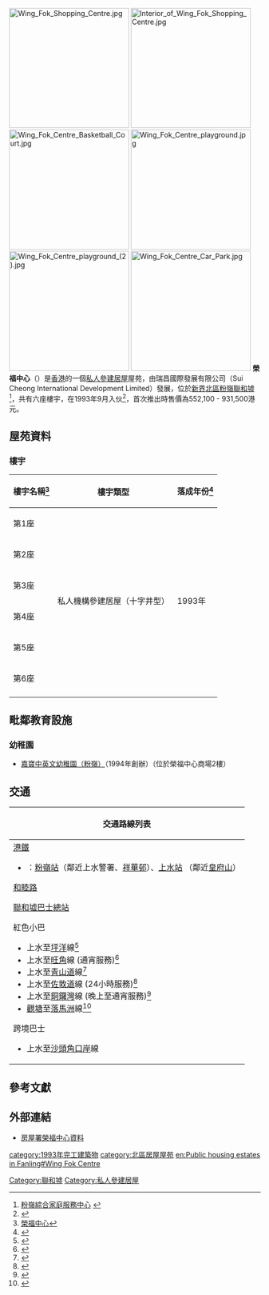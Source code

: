 {{HKPublicHousing
| housename = 榮福中心
| authority =
| photo = Wing Fok Centre.jpg
| phototitle = 榮福中心
| district = 北區
| type = 私人機構參建居屋
| year = 1993年9月<ref name="centadata"/>
| blocknumber = 6
| rentalflats = 1680
| flatsize = 516 - 710
| household = 
| auth = 
| website = 
}}
[[File:Wing_Fok_Shopping_Centre.jpg|240px]]
[[File:Interior_of_Wing_Fok_Shopping_Centre.jpg|240px]]
[[File:Wing_Fok_Centre_Basketball_Court.jpg|240px]]
[[File:Wing_Fok_Centre_playground.jpg|240px]]
[[File:Wing_Fok_Centre_playground_(2).jpg|240px]]
[[File:Wing_Fok_Centre_Car_Park.jpg|240px]]
'''榮福中心'''（{{lang-en|Wing Fok Centre}}）是[[香港|香港]]的一個[[私人參建居屋|私人參建居屋]]屋苑，由瑞昌國際發展有限公司（Sui Cheong International Development Limited）發展，位於[[新界|新界]][[北區_(香港)|北區]][[粉嶺|粉嶺]][[聯和墟|聯和墟]]<ref>[http://www.swd.gov.hk/doc/family/FLIFSC.pdf 粉嶺綜合家庭服務中心] {{webarchive|url=https://web.archive.org/web/20100613082555/http://www.swd.gov.hk/doc/family/FLIFSC.pdf |date=2010-06-13 }}</ref>，共有六座樓宇，在1993年9月入伙<ref name="centadata">{{cite web |url=http://hk.centadata.com/transactionhistory.aspx?type=2&code=NILZZHXRHD&ci=zh-hk |title=榮福中心入伙日期 |publisher=[[中原地產|中原地產]] |date= |access-date=2016-12-28 |archive-date=2021-01-17 |archive-url=https://web.archive.org/web/20210117133703/http://hk.centadata.com/transactionhistory.aspx?type=2&code=NILZZHXRHD&ci=zh-hk |dead-url=no }}{{zh-hant}}</ref>，首次推出時售價為552,100 - 931,500港元。

== 屋苑資料 ==

=== 樓宇 ===
{| class="wikitable" style="text-align: center"
|-
! 樓宇名稱<ref>[http://www.housingauthority.gov.hk/b5/interactivemap/court/0,,3-0-1_5627,00.html 榮福中心]</ref>!! 樓宇類型 !! 落成年份<ref>{{Cite web |url=http://www.rvd.gov.hk/doc/tc/nt_201504.pdf |title=存档副本 |access-date=2017-01-30 |archive-date=2015-08-24 |archive-url=https://web.archive.org/web/20150824020009/http://www.rvd.gov.hk/doc/tc/nt_201504.pdf |dead-url=no }}</ref>
|-
| 第1座
| rowspan="6" | 私人機構參建居屋（十字井型）
| rowspan="6" | 1993年
|-
| 第2座
|-
| 第3座
|-
| 第4座
|-
| 第5座
|-
| 第6座
|-
|}

== 毗鄰教育設施 ==

===幼稚園===
*[https://web.archive.org/web/20170516103600/http://www.carbo.edu.hk/home.php 嘉寶中英文幼稚園（粉嶺）]（1994年創辦）（位於榮福中心商場2樓）

==交通==
{| class="mw-collapsible mw-collapsed wikitable" style="background:white; margin: 0 auto; width: auto;"  
! 交通路線列表
|-
|
;[[港鐵|港鐵]]
*{{港鐵路線標誌|EAL}}：[[粉嶺站|粉嶺站]]（鄰近上水警署、[[祥華邨|祥華邨]]）、[[上水站_(香港)|上水站]] （鄰近[[皇府山|皇府山]]）

;[[和睦路_(香港)|和睦路]]
{{九龍新界巴士簡單列表|70K|73B|78K|261|270C|270D|270S|277X|278A|278K|279A|279B|279X|N78}}{{過海隧道巴士簡單列表|373|673|673P|978A|N373}}{{新界專線小巴簡單列表|52A|54A|55K|56A|56C}}
{{新界居民巴士簡單列表|NR18|NR19|NR101}}
;[[聯和墟巴士總站|聯和墟巴士總站]]
{{九龍新界巴士簡單列表|70K|78K|79K|270C|270D|270S|277X|278A|278K|279A|279B|279X|N78}}
{{大嶼山巴士簡單列表|A43|A43P|N42A}}
{{過海隧道巴士簡單列表|373|673|978A|N373}}
{{新界專線小巴簡單列表|52A|52K|54A|54K|55K|56A|501A|501K}}
;紅色小巴
*上水至[[坪洋|坪洋]]線<ref>{{Cite web |url=http://www.16seats.net/chi/rmb/r_n79.html |title=上水符興街—坪輋及坪洋 |access-date=2016-10-10 |archive-date=2020-03-29 |archive-url=https://web.archive.org/web/20200329075335/http://www.16seats.net/chi/rmb/r_n79.html |dead-url=no }}</ref>
*上水至[[旺角|旺角]]線 (通宵服務)<ref>{{Cite web |url=http://www.16seats.net/chi/rmb/r_kn73.html |title=旺角亞皆老街—大埔及上水 |access-date=2016-10-10 |archive-url=https://web.archive.org/web/20161010163620/http://www.16seats.net/chi/rmb/r_kn73.html |archive-date=2016-10-10 |dead-url=yes }}</ref>
*上水至[[青山道|青山道]]線<ref>{{Cite web |url=http://www.16seats.net/chi/rmb/r_kn71.html |title=青山道欽州街—大埔及上水 |access-date=2016-10-10 |archive-date=2020-08-07 |archive-url=https://web.archive.org/web/20200807132946/http://www.16seats.net/chi/rmb/r_kn71.html |dead-url=no }}</ref>
*上水至[[佐敦道|佐敦道]]線 (24小時服務)<ref>{{Cite web |url=http://www.16seats.net/chi/rmb/r_kn70.html |title=上水及大埔＞佐敦道 |access-date=2016-10-10 |archive-date=2016-09-22 |archive-url=https://web.archive.org/web/20160922234104/http://www.16seats.net/chi/rmb/r_kn70.html |dead-url=no }}</ref>
*上水至[[銅鑼灣|銅鑼灣]]線 (晚上至通宵服務)<ref>{{Cite web |url=http://www.16seats.net/chi/rmb/r_hn73.html |title=銅鑼灣鵝頸橋—大埔及上水 |access-date=2016-10-10 |archive-date=2016-10-10 |archive-url=https://web.archive.org/web/20161010164043/http://www.16seats.net/chi/rmb/r_hn73.html |dead-url=no }}</ref>
*[[觀塘|觀塘]]至[[落馬洲|落馬洲]]線<ref>{{Cite web |url=http://www.16seats.net/chi/rmb/r_kn77.html |title=觀塘同仁街—落馬洲 |access-date=2016-10-10 |archive-date=2016-10-09 |archive-url=https://web.archive.org/web/20161009095632/http://www.16seats.net/chi/rmb/r_kn77.html |dead-url=no }}</ref>
;跨境巴士
*上水至[[沙頭角口岸|沙頭角口岸]]線
|}

== 參考文獻 ==
{{reflist}}

== 外部連結 ==
*[http://www.housingauthority.gov.hk/tc/global-elements/estate-locator/detail.html?propertyType=2&id=3117 房屋署榮福中心資料] {{Wayback|url=http://www.housingauthority.gov.hk/tc/global-elements/estate-locator/detail.html?propertyType=2&id=3117 |date=20191130221800 }}

{{私人參建居屋屋苑}}{{北區居屋屋苑}}
{{DEFAULTSORT:wing fok centre}}
[[Category:聯和墟|Category:聯和墟]]
[[Category:私人參建居屋|Category:私人參建居屋]]
[[category:1993年完工建築物|category:1993年完工建築物]]
[[category:北區居屋屋苑|category:北區居屋屋苑]]
[[en:Public_housing_estates_in_Fanling#Wing_Fok_Centre|en:Public housing estates in Fanling#Wing Fok Centre]]